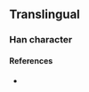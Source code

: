 {{character info/new}}
==Translingual==

===Han character===
{{Han char|rn=18|rad=刀|as=12|sn=14|four=|canj=TYLN|ids=⿰菲刂}}

====References====
* {{Han ref|kx=0144.261|dkj=|dj=|hdz=|uh=3508|ud=13576|bh=|bd=}}